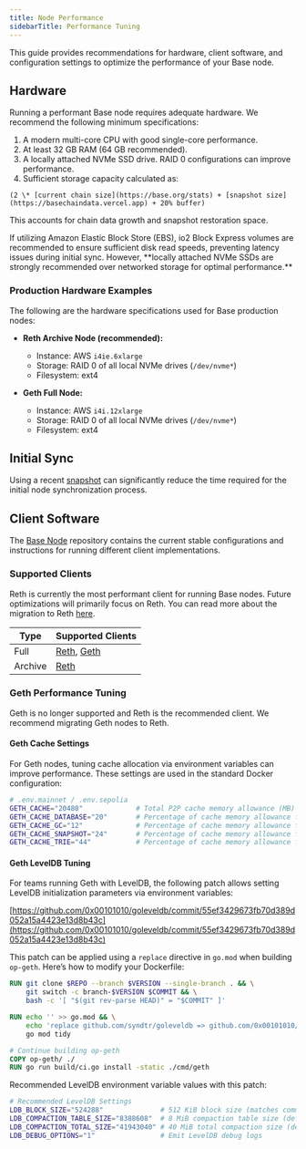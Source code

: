 ```yaml
---
title: Node Performance
sidebarTitle: Performance Tuning
---
```


This guide provides recommendations for hardware, client software, and configuration settings to optimize the performance of your Base node.

## Hardware

Running a performant Base node requires adequate hardware. We recommend the following minimum specifications:

1. A modern multi-core CPU with good single-core performance.  
2. At least 32 GB RAM (64 GB recommended).  
3. A locally attached NVMe SSD drive. RAID 0 configurations can improve performance.  
4. Sufficient storage capacity calculated as:  

  ```
  (2 \* [current chain size](https://base.org/stats) + [snapshot size](https://basechaindata.vercel.app) + 20% buffer)
  ```

  This accounts for chain data growth and snapshot restoration space.

<Note>
If utilizing Amazon Elastic Block Store (EBS), io2 Block Express volumes are recommended to ensure sufficient disk read speeds, preventing latency issues during initial sync. However, **locally attached NVMe SSDs are strongly recommended over networked storage for optimal performance.**
</Note>

### Production Hardware Examples

The following are the hardware specifications used for Base production nodes:

- **Reth Archive Node (recommended):**
    - Instance: AWS `i4ie.6xlarge`  
    - Storage: RAID 0 of all local NVMe drives (`/dev/nvme*`)  
    - Filesystem: ext4  

- **Geth Full Node:**
    - Instance: AWS `i4i.12xlarge`  
    - Storage: RAID 0 of all local NVMe drives (`/dev/nvme*`)  
    - Filesystem: ext4  

## Initial Sync

Using a recent [snapshot](/base-chain/node-operators/snapshots) can significantly reduce the time required for the initial node synchronization process.

## Client Software

The [Base Node](https://github.com/base/node) repository contains the current stable configurations and instructions for running different client implementations.

### Supported Clients

Reth is currently the most performant client for running Base nodes. Future optimizations will primarily focus on Reth. You can read more about the migration to Reth [here](https://blog.base.dev/scaling-base-with-reth).

| Type    | Supported Clients                                                                                  |
| ------- | -------------------------------------------------------------------------------------------------- |
| Full    | [Reth](https://github.com/base/node/tree/main/reth), [Geth](https://github.com/base/node/tree/main/geth) |
| Archive | [Reth](https://github.com/base/node/tree/main/reth)                                               |

### Geth Performance Tuning

<Warning>
Geth is no longer supported and Reth is the recommended client. We recommend migrating Geth nodes to Reth.
</Warning>


#### Geth Cache Settings

For Geth nodes, tuning cache allocation via environment variables can improve performance. These settings are used in the standard Docker configuration:

```bash
# .env.mainnet / .env.sepolia
GETH_CACHE="20480"             # Total P2P cache memory allowance (MB) (default: 1024)
GETH_CACHE_DATABASE="20"       # Percentage of cache memory allowance for database IO (default: 75)
GETH_CACHE_GC="12"             # Percentage of cache memory allowance for garbage collection (default: 25)
GETH_CACHE_SNAPSHOT="24"       # Percentage of cache memory allowance for snapshot caching (default: 10)
GETH_CACHE_TRIE="44"           # Percentage of cache memory allowance for trie caching (default: 25)
```

#### Geth LevelDB Tuning

For teams running Geth with LevelDB, the following patch allows setting LevelDB initialization parameters via environment variables:

[https://github.com/0x00101010/goleveldb/commit/55ef3429673fb70d389d052a15a4423e13d8b43c](https://github.com/0x00101010/goleveldb/commit/55ef3429673fb70d389d052a15a4423e13d8b43c)

This patch can be applied using a `replace` directive in `go.mod` when building `op-geth`. Here’s how to modify your Dockerfile:

```dockerfile
RUN git clone $REPO --branch $VERSION --single-branch . && \
    git switch -c branch-$VERSION $COMMIT && \
    bash -c '[ "$(git rev-parse HEAD)" = "$COMMIT" ]'

RUN echo '' >> go.mod && \
    echo 'replace github.com/syndtr/goleveldb => github.com/0x00101010/goleveldb v1.0.4-param-customization' >> go.mod && \
    go mod tidy

# Continue building op-geth
COPY op-geth/ ./
RUN go run build/ci.go install -static ./cmd/geth
```

Recommended LevelDB environment variable values with this patch:

```bash
# Recommended LevelDB Settings
LDB_BLOCK_SIZE="524288"              # 512 KiB block size (matches common RAID 0 chunk sizes)
LDB_COMPACTION_TABLE_SIZE="8388608"  # 8 MiB compaction table size (default: 2 MiB)
LDB_COMPACTION_TOTAL_SIZE="41943040" # 40 MiB total compaction size (default: 8 MiB)
LDB_DEBUG_OPTIONS="1"                # Emit LevelDB debug logs
```

